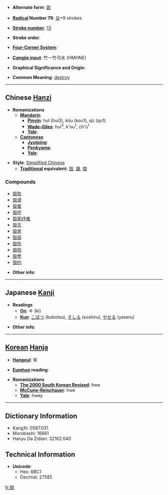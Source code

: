 * '''Alternate form''': [[毀]]

* '''[[Wiktionary:Chinese radical index| Radical]] Number 79''': [[Wiktionary:Chinese radical index 殳|殳]]+9 strokes

* '''[[Wiktionary:Chinese total strokes index|Stroke number]]''': [[Wiktionary:Chinese total strokes index 13|13]]

* '''Stroke order''': 

* '''[[Wiktionary:Chinese four corner index|Four-Corner System]]''': 

* '''[[Wiktionary:Chinese Cangjie index|Cangjie input]]''': 竹一竹弓水 (HMHNE)

* '''Graphical Significance and Origin''': 

* '''Common Meaning''': [[destroy]]

----

== Chinese [[Hanzi]] ==

* '''Romanizations'''
** '''[[Mandarin]]'''
*** '''[[Pinyin]]''': huǐ (hui3), kōu (kou1), qū (qu1)
*** '''[[Wade-Giles]]''': hui<sup>3</sup>, k'ou<sup>1</sup>, ch'ü<sup>1</sup>
*** '''[[Yale]]''': 
** '''[[Cantonese]]'''
*** '''[[Jyutping]]''':
*** '''[[Penkyamp]]''': 
*** '''[[Yale]]''': 

* '''Style''': [[Simplified Chinese]] 
** '''[[Traditional Chinese|Traditional]] equivalent''': [[毀]], [[譭]], [[燬]]

===Compounds===
*[[毁败]]
*[[毁谤]]
*[[毁害]]
*[[毁坏]]
*[[毁家纾难]]
*[[毁灭]]
*[[毁弃]]
*[[毁容]]
*[[毁伤]]
*[[毁损]]
*[[毁誉]]
*[[毁约]]

* '''Other info''': 

----

== Japanese [[Kanji]] ==

* '''Readings'''
** '''[[On]]''': キ (ki)
** '''[[Kun]]''': [[こぼつ]] (kobotsu), [[そしる]] (soshiru), [[やせる]] (yaseru)

* '''Other info''':  

----

== [[Korean]] [[Hanja]] ==

* '''[[Hangeul]]''': 훼

* '''[[Eumhun]] reading''': 

* '''Romanizations'''
** '''[[The 2000 South Korean Revised Romanization|The 2000 South Korean Revised]]''': hwe
** '''[[McCune-Reischauer]]''': hwe
** '''[[Yale]]''': hwey

----

== Dictionary Information ==

* KangXi: 0587.031
* Morobashi: 16661
* Hanyu Da Zidian: 32162.040

== Technical Information ==

* '''Unicode''':
** Hex: 6BC1
** Decimal: 27585

[[fr:毁]]